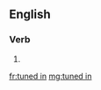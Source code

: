 ==English==

===Verb===
{{head|en|verb form}}

# {{en-past of|tune in}}

[[fr:tuned in]]
[[mg:tuned in]]